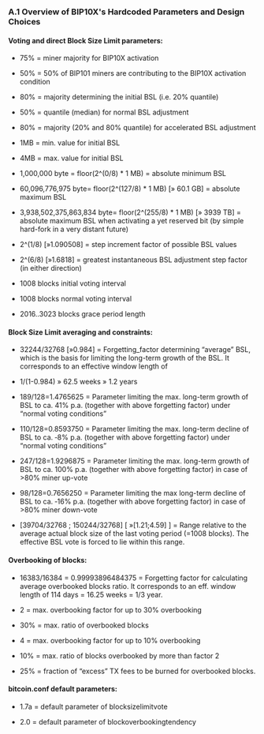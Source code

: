 ===A.1 Overview of BIP10X's Hardcoded Parameters and Design Choices===

====Voting and direct Block Size Limit parameters:====

* 75% = miner majority for BIP10X activation

* 50% = 50% of BIP101 miners are contributing to the BIP10X activation condition

* 80% = majority determining the initial BSL (i.e. 20% quantile)

* 50% = quantile (median) for normal BSL adjustment

* 80% = majority (20% and 80% quantile) for accelerated BSL adjustment 

* 1MB = min. value for initial BSL

* 4MB = max. value for initial BSL

* 1,000,000 byte = floor(2^(0/8) * 1 MB) = absolute minimum BSL

* 60,096,776,975 byte= floor(2^(127/8) * 1 MB) [» 60.1 GB] = absolute maximum BSL

* 3,938,502,375,863,834 byte= floor(2^(255/8) * 1 MB) [» 3939 TB] = absolute maximum BSL when activating a yet reserved bit (by simple hard-fork in a very distant future)

* 2^(1/8) [»1.090508] = step increment factor of possible BSL values

* 2^(6/8) [»1.6818] = greatest instantaneous BSL adjustment step factor (in either direction)

* 1008 blocks initial voting interval

* 1008 blocks normal voting interval

* 2016..3023 blocks grace period length

====Block Size Limit averaging and constraints:====

* 32244/32768 [»0.984] = Forgetting_factor determining “average” BSL, which is the basis for limiting the long-term growth of the BSL. It corresponds to an effective window length of 

* 1/(1-0.984) » 62.5 weeks » 1.2 years

* 189/128=1.4765625 = Parameter limiting the max. long-term growth of BSL to ca. 41% p.a. (together with above forgetting factor) under “normal voting conditions”

* 110/128=0.8593750 = Parameter limiting the max. long-term decline of BSL to ca. ‑8% p.a. (together with above forgetting factor) under “normal voting conditions”

* 247/128=1.9296875 = Parameter limiting the max. long-term growth of BSL to ca. 100% p.a. (together with above forgetting factor) in case of >80% miner up-vote

* 98/128=0.7656250 = Parameter limiting the max long-term decline of BSL to ca. ‑16% p.a. (together with above forgetting factor) in case of >80% miner down-vote

* [39704/32768 ; 150244/32768] [ »[1.21;4.59] ] = Range relative to the average actual block size of the last voting period (=1008 blocks). The effective BSL vote is forced to lie within this range.

====Overbooking of blocks:====

* 16383/16384 = 0.99993896484375 = Forgetting factor for calculating average overbooked blocks ratio. It corresponds to an eff. window length of 114 days = 16.25 weeks = 1/3 year.

* 2 = max. overbooking factor for up to 30% overbooking

* 30% = max. ratio of overbooked blocks 

* 4 = max. overbooking factor for up to 10% overbooking

* 10% = max. ratio of blocks overbooked by more than factor 2

* 25% = fraction of “excess” TX fees to be burned for overbooked blocks.

====bitcoin.conf default parameters:====

* 1.7a = default parameter of blocksizelimitvote

* 2.0 = default parameter of blockoverbookingtendency
